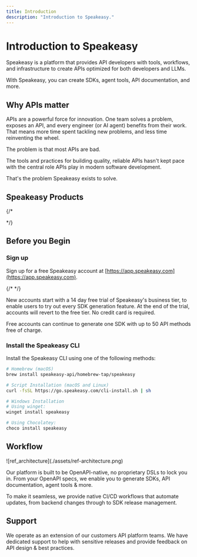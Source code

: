 ```yaml
---
title: Introduction
description: "Introduction to Speakeasy."
---
```



# Introduction to Speakeasy

Speakeasy is a platform that provides API developers with tools, workflows, and infrastructure to create APIs optimized for both developers and LLMs.

With Speakeasy, you can create SDKs, agent tools, API documentation, and more.

## Why APIs matter

APIs are a powerful force for innovation. One team solves a problem, exposes an API, and every engineer (or AI agent) benefits from their work. That means more time spent tackling new problems, and less time reinventing the wheel.

The problem is that most APIs are bad.

The tools and practices for building quality, reliable APIs hasn't kept pace with the central role APIs play in modern software development.

That's the problem Speakeasy exists to solve.

## Speakeasy Products

{/* <div className="py-8">
    <div className="max-w-7xl mx-auto">
        <ProductCards />
    </div>
</div> */}

## Before you Begin

### Sign up
Sign up for a free Speakeasy account at [https://app.speakeasy.com](https://app.speakeasy.com).

{/* <SignUpButton className="w-fit my-8"/> */}

New accounts start with a 14 day free trial of Speakeasy's business tier, to enable users to try out every SDK generation feature. At the end of the trial, accounts will revert to the free tier. No credit card is required.

Free accounts can continue to generate one SDK with up to 50 API methods free of charge.

### Install the Speakeasy CLI
Install the Speakeasy CLI using one of the following methods:

<CodeWithTabs>

```bash !!tabs Homebrew
# Homebrew (macOS)
brew install speakeasy-api/homebrew-tap/speakeasy
```

```bash !!tabs Script
# Script Installation (macOS and Linux)
curl -fsSL https://go.speakeasy.com/cli-install.sh | sh
```

```bash !!tabs Winget
# Windows Installation
# Using winget:
winget install speakeasy
```

```bash !!tabs Choclatey
# Using Chocolatey:
choco install speakeasy
```
</CodeWithTabs>


## Workflow

<div style={{textAlign: "center"}}>
    ![ref_architecture](./assets/ref-architecture.png)
</div>

Our platform is built to be OpenAPI-native, no proprietary DSLs to lock you in. From your OpenAPI specs, we enable you to generate SDKs, API documentation, agent tools & more.

To make it seamless, we provide native CI/CD workflows that automate updates, from backend changes through to SDK release management.

## Support

We operate as an extension of our customers API platform teams. We have dedicated support to help with sensitive releases and provide feedback on API design & best practices.
